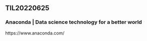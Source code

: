 ## TIL20220625

### Anaconda | Data science technology for a better world

https://www.anaconda.com/




